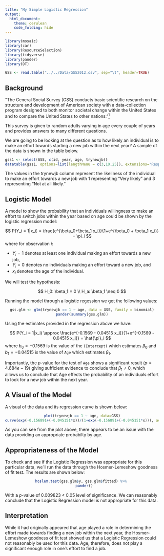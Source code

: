 ```yaml
---
title: "My Simple Logistic Regression"
output: 
  html_document:
    theme: cerulean
    code_folding: hide
---
```


<!-- Find some data of interest to you that can be analyzed with a logistic regression. Complete your Logistic Regression Analysis using this file. 

Hint, run the command 

> data() 

in your Console to see available datasets in R that you could use for this Analysis. You are also welcome to collect data yourself, or find other available datasets online for this Analysis. Just be careful to not use anyone else's "analysis" for this Analysis. Also, no conducting surveys unless you have IRB approval to do so. -->

```r
library(mosaic)
library(car)
library(ResourceSelection)
library(tidyverse)
library(pander)
library(DT)

GSS <- read.table("../../Data/GSS2012.csv", sep="\t", header=TRUE)
```

## Background
“The General Social Survey (GSS) conducts basic scientific research on the structure and development of American society with a data-collection program designed to both monitor societal change within the United States and to compare the United States to other nations.”[$^1$](http://www3.norc.org/GSS+Website/)

This survey is given to random adults varying in age every couple of years and provides answers to many different questions. 

We are going to be looking at the question as to how likely an individual is to make an effort towards starting a new job within the next year? A sample of the data is shown in the table below. 

```r
gss1 <- select(GSS, c(id, year, age, trynewjb))
datatable(gss1, options=list(lengthMenu = c(3,10,25)), extensions="Responsive")
```

The values in the trynewjb column represent the likeliness of the individual to make an effort towards a new job with 1 representing "Very likely" and 3 representing "Not at all likely."

## Logistic Model

A model to show the probability that an individuals willingness to make an effort to switch jobs within the year based on age could be shown by the logistic regression model:

$$
  P(Y_i = 1|x_i) = \frac{e^{\beta_0+\beta_1 x_i}}{1+e^{\beta_0 + \beta_1 x_i}} = \pi_i
$$
where for observation $i$: 

* $Y_i = 1$ denotes at least one individual making an effort towards a new job, 
* $Y_i=0$ denotes no individuals making an effort toward a new job, and 
* $x_i$ denotes the age of the individual. 

We will test the hypothesis:

$$
  H_0: \beta_1 = 0 \\
  H_a: \beta_1 \neq 0
$$

Running the model through a logistic regession we get the following values:

<center>

```r
gss.glm <- glm(trynewjb == 1 ~ age, data = GSS, family = binomial)
pander(summary(gss.glm))

```

</center>

Using the estimates provided in the regression above we have:

$$
  P(Y_i = 1|x_i) \approx \frac{e^{-0.1569 - 0.04515 x_i}}{1+e^{-0.1569 - 0.04515 x_i}} = \hat{\pi}_i
$$
where $b_0 = -0.1569$ is the value of the `(Intercept)` which estimates $\beta_0$ and $b_1 = -0.04515$ is the value of `Age` which estimates $\beta_1$.

Importantly, the $p$-value for the test of `Age` shows a significant result $(p = 4.684e-19)$ giving sufficient evidence to conclude that $\beta_1 \neq 0$, which allows us to conclude that Age effects the probability of an individuals effort to look for a new job within the next year.

## A Visual of the Model

A visual of the data and its regression curve is shown below:

<center>

```r
plot(trynewjb == 1 ~ age, data=GSS)
curve(exp(-0.156891+(-0.045151*x))/(1+exp(-0.156891+(-0.045151*x))), add = TRUE)
```

</center>

As you can see from the plot above, there appears to be an issue with the data providing an appropriate probabilty by age.

## Appropriateness of the Model 

To check and see if the Logistic Regression was appropriate for this particular data, we'll run the data through the Hosmer-Lemeshow goodness of fit test. The results are shown below:

<center>

```r
hoslem.test(gss.glm$y, gss.glm$fitted) %>% 
  pander()
```

</center>

With a $p$-value of 0.009823 < 0.05 level of significance. We can reasonably conclude that the Logistic Regression model is not appropriate for this data. 

## Interpretation

While it had originally appeared that age played a role in determining the effort made towards finding a new job within the next year, the Hosmer-Lemeshow goodness of fit test showed us that a Logistic Regression could not reasonably be used for this data. Age, therefore, does not play a significant enough role in one's effort to find a job. 















